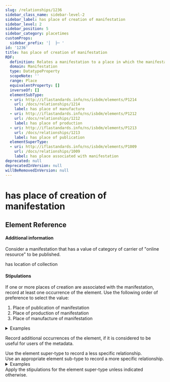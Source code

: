 ```yaml
---
slug: /relationships/1236
sidebar_class_name: sidebar-level-2
sidebar_label: has place of creation of manifestation
sidebar_level: 2
sidebar_position: 5
sidebar_category: placetimes
customProps:
  sidebar_prefix: '│  ├─ '
id: '1236'
title: has place of creation of manifestation
RDF:
  definition: Relates a manifestation to a place in which the manifestation is manufactured, produced, or published.
  domain: Manifestation
  type: DatatypeProperty
  scopeNote: ''
  range: Place
  equivalentProperty: []
  inverseOf: []
  elementSubType:
  - uri: http://iflastandards.info/ns/isbdm/elements/P1214
    url: /docs/relationships/1214
    label: has place of manufacture
  - uri: http://iflastandards.info/ns/isbdm/elements/P1212
    url: /docs/relationships/1212
    label: has place of production
  - uri: http://iflastandards.info/ns/isbdm/elements/P1213
    url: /docs/relationships/1213
    label: has place of publication
  elementSuperType:
  - uri: http://iflastandards.info/ns/isbdm/elements/P1009
    url: /docs/relationships/1009
    label: has place associated with manifestation
deprecated: null
deprecatedInVersion: null
willBeRemovedInVersion: null
---
```

# has place of creation of manifestation

## Element Reference
<ElementReference frontMatter={frontMatter} />

#### Additional information

<div className="guid">
Consider a manifestation that has a value of category of carrier of "online resource" to be published.
</div>

<SeeAlso><InLink href="/docs/relationships/1290">has location of collection</InLink></SeeAlso>

#### Stipulations

<div className="stip">
  <Mandatory />
  
  If one or more places of creation are associated with the manifestation, record at least one occurrence of the element. Use the following order of preference to select the value:
  
  1. Place of publication of manifestation
  2. Place of production of manifestation
  3. Place of manufacture of manifestation
  
  <details>
  <summary>Examples</summary>
  
  | Property | Value |
  |:---------|:------|
  | has place of creation of manifestation | http://www.wikidata.org/entity/Q84 |
  
  *[Full example: <InLink href="/docs/fullex/fx041">Who I am (2012; HarperCollinsPublishers; volume; case binding)</InLink>. IRI of place of publication.]*
  <hr />
  
  | Property | Value |
  |:---------|:------|
  | has place of creation of manifestation | "London (England)" |
  
  *[Full example: <InLink href="/docs/fullex/fx042">Catalogue of shipwrecked books (2018; William Collins; volume; case binding)</InLink>. The value is an authorized access point of the place of publication.]*
  </details>
  
  Record additional occurrences of the element, if it is considered to be useful for users of the metadata.
</div>

<div className="stip">
  Use the element super-type to record a less specific relationship.
</div>

<div className="stip">
  Use an appropriate element sub-type to record a more specific relationship.
  
  <details>
  <summary>Examples</summary>
  
  | Property | Value |
  |:---------|:------|
  | has place of publication | "London (England)" |
  
  *[Full example: <InLink href="/docs/fullex/fx072">Charles Rennie Mackintosh (2002; Thames & Hudson; volume; perfect binding)</InLink>. The associated place is the city where the manifestation is published.]*
  <hr />
  
  | Property | Value |
  |:---------|:------|
  | has place of production | "Zagreb (Croatia)" |
  
  *[Full example: <InLink href="/docs/fullex/fx071">Pogled na Akademijin vrt (195-; Mujadžić, Omer, 1903-1991; sheet)</InLink>. The associated place is the city where the manifestation is produced.]*
  <hr />
  
  | Property | Value |
  |:---------|:------|
  | has place of manufacture | "Basel (Švicarska)" |
  
  *[Full example: <InLink href="/docs/fullex/fx022">Evangelistarium Marci Maruli Spalatensis (1519; Officina Adamae Petri; svezak)</InLink>. The associated place is the city where the manifestation is printed.]*
  </details>
</div>

<div className="stip">
  Apply the stipulations for the element super-type unless indicated otherwise.
</div>
